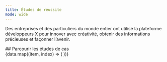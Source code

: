 ```yaml
---
title: Études de réussite
mode: wide
---
```



Des entreprises et des particuliers du monde entier ont utilisé la plateforme développeurs X pour innover avec créativité, obtenir des informations précieuses et façonner l’avenir.


<div id="browse-success-stories">
  ## Parcourir les études de cas
</div>

<CardGroup cols={3}>
{data.map((item, index) => (
    <SuccessStoryCard key={index} title={item.title} img={item.image} href={item.path}/>
))}
</CardGroup>